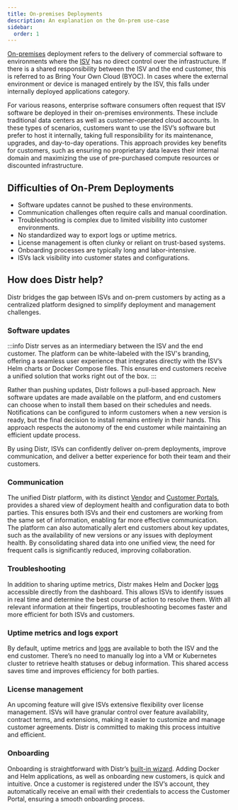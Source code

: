 ```yaml
---
title: On-premises Deployments
description: An explanation on the On-prem use-case
sidebar:
  order: 1
---
```


[On-premises](https://glasskube.dev/glossary/on-premises-definition/) deployment refers to the delivery of commercial software to environments where the [ISV](https://glasskube.dev/glossary/isv-meaning/) has no direct control over the infrastructure. If there is a shared responsibility between the ISV and the end customer, this is referred to as Bring Your Own Cloud (BYOC). In cases where the external environment or device is managed entirely by the ISV, this falls under internally deployed applications category.

For various reasons, enterprise software consumers often request that ISV software be deployed in their on-premises environments. These include traditional data centers as well as customer-operated cloud accounts. In these types of scenarios, customers want to use the ISV’s software but prefer to host it internally, taking full responsibility for its maintenance, upgrades, and day-to-day operations. This approach provides key benefits for customers, such as ensuring no proprietary data leaves their internal domain and maximizing the use of pre-purchased compute resources or discounted infrastructure.

## Difficulties of On-Prem Deployments

- Software updates cannot be pushed to these environments.
- Communication challenges often require calls and manual coordination.
- Troubleshooting is complex due to limited visibility into customer environments.
- No standardized way to export logs or uptime metrics.
- License management is often clunky or reliant on trust-based systems.
- Onboarding processes are typically long and labor-intensive.
- ISVs lack visibility into customer states and configurations.

## How does Distr help? 

Distr bridges the gap between ISVs and on-prem customers by acting as a centralized platform designed to simplify deployment and management challenges.

### Software updates

:::info
Distr serves as an intermediary between the ISV and the end customer. The platform can be white-labeled with the ISV's branding, offering a seamless user experience that integrates directly with the ISV’s Helm charts or Docker Compose files. This ensures end customers receive a unified solution that works right out of the box.
:::

Rather than pushing updates, Distr follows a pull-based approach. New software updates are made available on the platform, and end customers can choose when to install them based on their schedules and needs. Notifications can be configured to inform customers when a new version is ready, but the final decision to install remains entirely in their hands. This approach respects the autonomy of the end customer while maintaining an efficient update process.

By using Distr, ISVs can confidently deliver on-prem deployments, improve communication, and deliver a better experience for both their team and their customers.

### Communication

The unified Distr platform, with its distinct [Vendor](/docs/product/vendor-portal/) and [Customer Portals](/docs/product/customer-portal/), provides a shared view of deployment health and configuration data to both parties. This ensures both ISVs and their end customers are working from the same set of information, enabling far more effective communication. The platform can also automatically alert end customers about key updates, such as the availability of new versions or any issues with deployment health. By consolidating shared data into one unified view, the need for frequent calls is significantly reduced, improving collaboration.

### Troubleshooting

In addition to sharing uptime metrics, Distr makes Helm and Docker [logs](/docs/product/customer-portal/#2-access-to-view-current-deployment-logs) accessible directly from the dashboard. This allows ISVs to identify issues in real time and determine the best course of action to resolve them. With all relevant information at their fingertips, troubleshooting becomes faster and more efficient for both ISVs and customers.

### Uptime metrics and logs export

By default, uptime metrics and [logs](/docs/product/customer-portal/#2-access-to-view-current-deployment-logs) are available to both the ISV and the end customer. There’s no need to manually log into a VM or Kubernetes cluster to retrieve health statuses or debug information. This shared access saves time and improves efficiency for both parties.

### License management

An upcoming feature will give ISVs extensive flexibility over license management. ISVs will have granular control over feature availability, contract terms, and extensions, making it easier to customize and manage customer agreements. Distr is committed to making this process intuitive and efficient.

### Onboarding

Onboarding is straightforward with Distr’s [built-in wizard](/docs/getting-started/quickstart/#follow-the-onboarding-wizard-to-get-started). Adding Docker and Helm applications, as well as onboarding new customers, is quick and intuitive. Once a customer is registered under the ISV’s account, they automatically receive an email with their credentials to access the Customer Portal, ensuring a smooth onboarding process.

